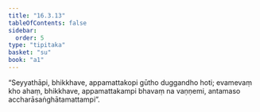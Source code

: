 ```yaml
---
title: "16.3.13"
tableOfContents: false
sidebar:
  order: 5
type: "tipitaka"
basket: "su"
book: "a1"
---
```



<DynamicBreadcrumb />

<Division number="320" book="a1">

<Paragraph number="409" book="a1">
“Seyyathāpi, bhikkhave, appamattakopi gūtho duggandho hoti; evamevaṃ kho ahaṃ, bhikkhave, appamattakampi bhavaṃ na vaṇṇemi, antamaso accharāsaṅghātamattampi”.
</Paragraph>
</Division>